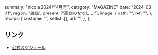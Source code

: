   summary: "nicola 2024年4月号",
  category: "MAGAZINE",
  date: "2024-03-01",
  region: "雑誌",
  present: ["高嶺のなでしこ"],
  image: {
    path: "",
    ref: "",
  },
  recaps: {
    costume: "",
    setlist: [],
    url: "",
  },
};

## リンク

- [公式スケジュール](https://takanenonadeshiko.jp/?p=1909)
